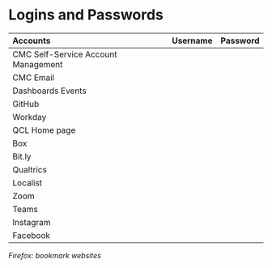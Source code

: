 # Logins and Passwords

|Accounts                           |Username |Password |
|:----------------------------------|:-------:|--------:|
|CMC Self-Service Account Management|         |         |
|CMC Email                          |         |         |
|Dashboards Events                  |         |         |
|GitHub                             |         |         |
|Workday                            |         |         |
|QCL Home page                      |         |         |
|Box                                |         |         |
|Bit.ly                             |         |         |
|Qualtrics                          |         |         |
|Localist                           |         |         |
|Zoom                               |         |         |
|Teams                              |         |         |
|Instagram                          |         |         |
|Facebook                           |         |         |
_Firefox: bookmark websites_
